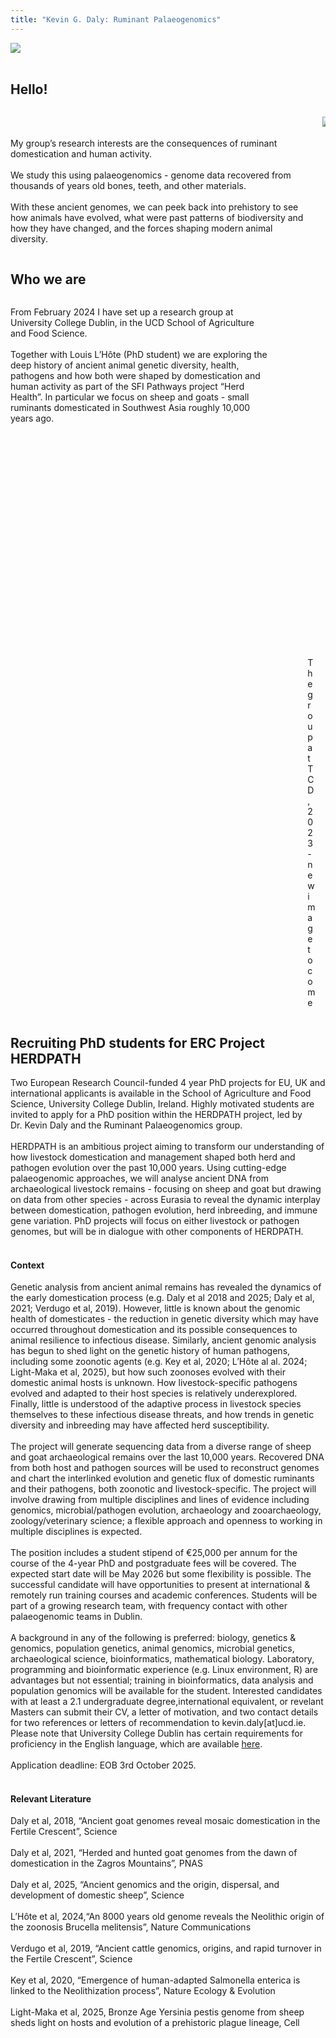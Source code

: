 ```yaml
---
title: "Kevin G. Daly: Ruminant Palaeogenomics"
---
```


![](skull_wide.png)
<br/><br/> 

## **Hello!**
::: columns
::: column
<br/><br/> 
My group's research interests are the consequences of ruminant domestication and human activity.
<br/><br/> 
We study this using palaeogenomics - genome data recovered from thousands of years old bones, teeth, and other materials. 
<br/><br/> 
With these ancient genomes, we can peek back into prehistory to see how animals have evolved, what were past patterns of biodiversity and how they have changed, and the forces shaping modern animal diversity.
:::

::: column
![](avatar_small.png){fig-align="center"}
:::
:::
## **Who we are**

::: columns
::: column
From February 2024 I have set up a research group at University College Dublin, in the UCD School of Agriculture and Food Science. 
<br/><br/> 
Together with Louis L'Hôte (PhD student) we are exploring the deep history of ancient animal genetic diversity, health, pathogens and how both were shaped by domestication and human activity as part of the SFI Pathways project "Herd Health". In particular we focus on sheep and goats - small ruminants domesticated in Southwest Asia roughly 10,000 years ago.
:::

::: column
![The group at TCD, 2023 - new image to come](group_smurfit_small.png)
:::
:::

##  Recruiting PhD students for ERC Project HERDPATH

Two European Research Council-funded 4 year PhD projects for EU, UK and international applicants is available in the School of Agriculture and Food Science, University College Dublin, Ireland. Highly motivated students are invited to apply for a PhD position within the HERDPATH project, led by Dr. Kevin Daly and the Ruminant Palaeogenomics group. 
<br/><br/>
HERDPATH is an ambitious project aiming to transform our understanding of how livestock domestication and management shaped both herd and pathogen evolution over the past 10,000 years. Using cutting-edge palaeogenomic approaches, we will analyse ancient DNA from archaeological livestock remains - focusing on sheep and goat but drawing on data from other species - across Eurasia to reveal the dynamic interplay between domestication, pathogen evolution, herd inbreeding, and immune gene variation. PhD projects will focus on either livestock or pathogen genomes, but will be in dialogue with other components of HERDPATH.
<br/><br/>

#### Context

Genetic analysis from ancient animal remains has revealed the dynamics of the early domestication process (e.g. Daly et al 2018 and 2025; Daly et al, 2021; Verdugo et al, 2019). However, little is known about the genomic health of domesticates - the reduction in genetic diversity which may have occurred throughout domestication and its possible consequences to animal resilience to infectious disease. Similarly, ancient genomic analysis has begun to shed light on the genetic history of human pathogens, including some zoonotic agents (e.g. Key et al, 2020; L’Hôte al al. 2024; Light-Maka et al, 2025), but how such zoonoses evolved with their domestic animal hosts is unknown. How livestock-specific pathogens evolved and adapted to their host species is relatively underexplored. Finally, little is understood of the adaptive process in livestock species themselves to these infectious disease threats, and how trends in genetic diversity and inbreeding may have affected herd susceptibility.
<br/><br/>
The project will generate sequencing data from a diverse range of sheep and goat archaeological remains over the last 10,000 years. Recovered DNA from both host and pathogen sources will be used to reconstruct genomes and chart the interlinked evolution and genetic flux of domestic ruminants and their pathogens, both zoonotic and livestock-specific. The project will involve drawing from multiple disciplines and lines of evidence including genomics, microbial/pathogen evolution, archaeology and zooarchaeology, zoology/veterinary science; a flexible approach and openness to working in multiple disciplines is expected.
<br/><br/>
The position includes a student stipend of €25,000 per annum for the course of the 4-year PhD and postgraduate fees will be covered. The expected start date will be May 2026 but some flexibility is possible. The successful candidate will have opportunities to present at international & remotely run training courses and academic conferences. Students will be part of a growing research team, with frequency contact with other palaeogenomic teams in Dublin.
<br/><br/>
A background in any of the following is preferred: biology, genetics & genomics, population genetics, animal genomics, microbial genetics, archaeological science, bioinformatics, mathematical biology. Laboratory, programming and bioinformatic experience (e.g. Linux environment, R) are advantages but not essential; training in bioinformatics, data analysis and population genomics will be available for the student. Interested candidates with at least a 2.1 undergraduate degree,international equivalent, or revelant Masters can submit their CV, a letter of motivation, and two contact details for two references or letters of recommendation to kevin.daly[at]ucd.ie. Please note that University College Dublin has certain requirements for proficiency in the English language, which are available [here](https://www.ucd.ie/graduateadmissions/admissions/entryrequirements/).
<br/><br/>
Application deadline: EOB 3rd October 2025.
<br/><br/>

#### Relevant Literature

Daly et al, 2018, "Ancient goat genomes reveal mosaic domestication in the Fertile Crescent", Science
<br/><br/>
Daly et al, 2021, “Herded and hunted goat genomes from the dawn of domestication in the Zagros Mountains”, PNAS
<br/><br/>
Daly et al, 2025, "Ancient genomics and the origin, dispersal, and development of domestic sheep", Science
<br/><br/>
L’Hôte et al, 2024,"An 8000 years old genome reveals the Neolithic origin of the zoonosis Brucella melitensis", Nature Communications
<br/><br/>
Verdugo et al, 2019, “Ancient cattle genomics, origins, and rapid turnover in the Fertile Crescent”, Science
<br/><br/>
Key et al, 2020, “Emergence of human-adapted Salmonella enterica is linked to the Neolithization process”, Nature Ecology & Evolution
<br/><br/>
Light-Maka et al, 2025, Bronze Age Yersinia pestis genome from sheep sheds light on hosts and evolution of a prehistoric plague lineage, Cell

